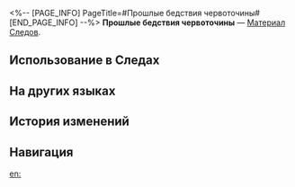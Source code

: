 <%-- [PAGE_INFO]
PageTitle=#Прошлые бедствия червоточины#
[END_PAGE_INFO] --%>
{{Предмет Инфобокс
|id          = 110504
|Изображение = Предмет Прошлые бедствия червоточины.png
|Тип         = Материал Следов
|Инвентарь   = Материалы улучшения
|Редкость    = 4
|Эффект      = 
|Описание    = Продвинутый материал для повышения уровня Следов.
|Источник1   = [[Эхо войны: Старые кошмары червоточины]]
}}
{{Описание|Будучи потомком, лично выведенным Императором Инсекторумом, он желает лишь одного - увеличить популяцию. Гигантским серпом он собирает звёздный урожай для своего гнезда, неустанно до самой своей смерти выращивает бесконечное потомство и уничтожает бесчисленных существ.<br /><br />''«Небо разрушенной планеты закрыла саранча, а из земной коры вырвались рои насекомых. Жук-олень преподнёс это гнездо в подарок Императору Инсекторуму... Пусть эта трагедия останется в истории и никогда больше не повторится».''}}
'''Прошлые бедствия червоточины''' — [[Материал Следов]].

==Использование в Следах==
{{Использование в следах}}

==На других языках==
{{На других языках
|en   = Past Evils of the Borehole Planet Disaster
|zhs  = 蛀星孕灾的旧恶
|zht  = 蛀星孕災的舊惡
|ja   = 星を蝕む古の悪
|ko   = 별을 갉아먹고 재앙을 낳는 구악
|es   = Agravios pasados de la catástrofe devoraplanetas
|fr   = Ancienne rancune du Désastre de l'ennui
|ru   = Прошлые бедствия червоточины
|th   = Past Evils of the Borehole Planet Disaster
|vi   = Tai Họa Ám Ảnh Trên Hành Tinh Sâu
|de   = Alter Groll aus der Krise des zerfressenen Planeten
|id   = Past Evils of the Borehole Planet Disaster
|pt   = Males Passados do Desastre do Planeta da Perfuração
}}

==История изменений==
{{История изменений|3.5}}

==Навигация==
{{Материалы улучшения Навбокс}}

[[en:]]